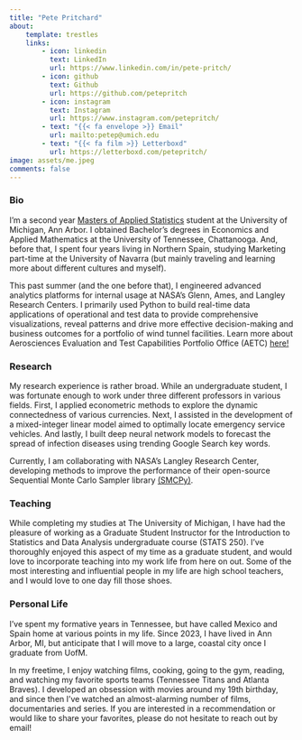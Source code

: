 ```yaml
---
title: "Pete Pritchard"
about:
    template: trestles
    links:
        - icon: linkedin
          text: LinkedIn
          url: https://www.linkedin.com/in/pete-pritch/
        - icon: github
          text: Github
          url: https://github.com/petepritch
        - icon: instagram
          text: Instagram
          url: https://www.instagram.com/petepritch/
        - text: "{{< fa envelope >}} Email"
          url: mailto:petep@umich.edu
        - text: "{{< fa film >}} Letterboxd"
          url: https://letterboxd.com/petepritch/
image: assets/me.jpeg
comments: false
---
```


### Bio

I'm a second year [Masters of Applied Statistics](https://lsa.umich.edu/stats/masters_students/mastersprograms/applied-stats-masters-program.html) student at the University of Michigan, Ann Arbor. I obtained Bachelor's degrees in Economics and Applied Mathematics at the University of Tennessee, Chattanooga. And, before that, I spent four years living in Northern Spain, studying Marketing part-time at the University of Navarra (but mainly traveling and learning more about different cultures and myself). 

This past summer (and the one before that), I engineered advanced analytics platforms for internal usage at NASA's Glenn, Ames, and Langley Research Centers. I primarily used Python to build real-time data applications of operational and test data to provide comprehensive
visualizations, reveal patterns and drive more effective decision-making and business outcomes for a portfolio of wind tunnel facilities. Learn more about Aerosciences Evaluation and Test Capabilities Portfolio Office (AETC) [here!](https://www.nasa.gov/directorates/armd/aetc/)

### Research

My research experience is rather broad. While an undergraduate student, I was fortunate enough to work under three different professors in various fields. First, I applied econometric methods to explore the dynamic connectedness of various currencies. Next, I assisted in the development of a mixed-integer linear model aimed to optimally locate emergency service vehicles. And lastly, I built deep neural network models to forecast the spread of infection diseases using trending Google Search key words. 

Currently, I am collaborating with NASA's Langley Research Center, developing methods to improve the performance of their open-source Sequential Monte Carlo Sampler library [(SMCPy)](https://github.com/nasa/SMCPy).

### Teaching

While completing my studies at The University of Michigan, I have had the pleasure of working as a Graduate Student Instructor for the Introduction to Statistics and Data Analysis undergraduate course (STATS 250). I've thoroughly enjoyed this aspect of my time as a graduate student, and would love to incorporate teaching into my work life from here on out. Some of the most interesting and influential people in my life are high school teachers, and I would love to one day fill those shoes.

### Personal Life

I've spent my formative years in Tennessee, but have called Mexico and Spain home at various points in my life. Since 2023, I have lived in Ann Arbor, MI, but anticipate that I will move to a large, coastal city once I graduate from UofM.

In my freetime, I enjoy watching films, cooking, going to the gym, reading, and watching my favorite sports teams (Tennessee Titans and Atlanta Braves). I developed an obsession with movies around my 19th birthday, and since then I've watched an almost-alarming number of films, documentaries and series. If you are interested in a recommendation or would like to share your favorites, please do not hesitate to reach out by email!
